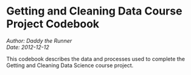 # Getting and Cleaning Data Course Project Codebook

*Author:  Daddy the Runner*  
*Date:  2012-12-12*

This codebook describes the data and processes used to
complete the Getting and Cleaning Data Science course project.
